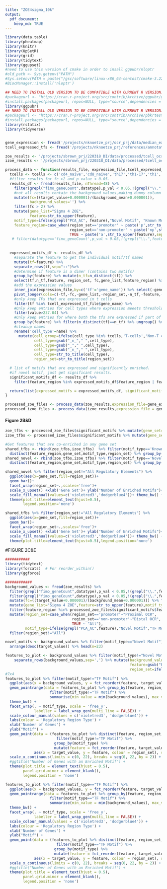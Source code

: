 ```yaml
---
title: "ZOE4sigma_10k"
output: 
  pdf_document:
    keep_md: TRUE
---
```


```r
library(data.table)
library(pheatmap)
library(knitr)
library(UpSetR)
library(grid)
library(tidytext)
library(ggupset)
#need to use this version of cmake in order to insall ggpubr/nloptr
#old_path <- Sys.getenv("PATH")
#Sys.setenv(PATH = paste("/gsc/software/linux-x86_64-centos7/cmake-3.22.2/bin", old_path, sep = ":")) 
#BiocManager::install('nloptr')

## NEED TO INSTALL OLD VERSION TO BE COMPATIBLE WITH CURRENT R VERSION..
#packageurl <- "https://cran.r-project.org/src/contrib/Archive/ggpubr/ggpubr_0.2.tar.gz" 
#install.packages(packageurl, repos=NULL, type="source",dependencies = FALSE)
library(ggpubr)
## NEED TO INSTALL OLD VERSION TO BE COMPATIBLE WITH CURRENT R VERSION..
#packageurl <- "https://cran.r-project.org/src/contrib/Archive/pbkrtest/pbkrtest_0.5.1.tar.gz" 
#install.packages(packageurl, repos=NULL, type="source",dependencies = FALSE)
library(rstatix)
library(tidyverse)


gene_expression <- fread('/projects/nknoetze_prj/ocr_prj/data/median_expr_nobatchcorr.tsv')
tcell_expressed_tfs <- fread('/projects/nknoetze_prj/references/annotations/tf_fantom/fantom5_tf_hg19_tcellexpressed.tsv')

zoe_results <- '/projects/sbrown_prj/220318_DI/data/processed/tcell_ocr_metrics/ZoE_single+allbutmotifs_10k/results_231025.tsv'
izoe_results <- '/projects/sbrown_prj/220318_DI/data/processed/tcell_ocr_metrics/iZoE_single+allbutmotifs_10k/results_231028.tsv'
```


```r
process_data <- function(results_file, expression_file,tcell_expressed_tf_file){
  tcells <- tcells <- c('cd4_naive','cd8_naive','th17','th1-17','th1','tfh','th2','treg_memory','treg_naive','cd4_n_stim','cd8_n_stim')
  #filter results for fc >2 and p value < 0.05.
  results_df <- fread(results_file, nThread=48) %>% 
    filter(grepl("fimo_geneCount",datatype),p_val < 0.05,!(grepl("\\.",feature))) %>% 
    #not all results contain the background values,making dummy column so this column is removed for the next steps
    mutate(fc=((target_value+0.000001)/(background_mean+0.000001)),
           background_values='') %>%
    filter(fc > 2) %>% 
    mutate(gene_list="Sigma 4 ZOE",
           feature=str_to_upper(feature),
    motif_type=ifelse(grepl("PCA_AC", feature),"Novel Motif", "Known Motif"),
    feature_region=case_when(region_set=='promoter' ~ paste('p',str_to_upper(feature),sep=''),
                             region_set=='non-promoter' ~ paste('np',str_to_upper(feature),sep=''),
                             TRUE ~ paste('a',str_to_upper(feature),sep=''))) %>% select(-background_values)
   # filter(datatype=='fimo_geneCount',p_val < 0.05,!(grepl("\\.",feature)),fc >2) %>% select(-background_values)
  
  
  expressed_motifs_df <- results_df %>% 
    #separate the feature to get the individual motif/tf names
    mutate(tf=feature) %>% 
    separate_rows(tf,sep="::")%>% 
    #determine if feature is a dimer (contains two motifs)
    group_by(feature) %>% mutate(n_tf=n_distinct(tf)) %>% 
    select(tf,n_tf,feature, region_set, fc,gene_list,feature_region) %>%
    #add the expression values
    inner_join(expression_file,by=c('tf'='gene_name')) %>% select(-gene_id) %>%
    pivot_longer(cols=c(-tf,-fc,-gene_list,-region_set,-n_tf,-feature,-feature_region)) %>% 
    #only keep TFs that are expressed in t cells
    filter(tf %in% tcell_expressed_tf_file$gene_name) %>% 
    #Only keep entries for cell types where expression meeets threshold
    filter(value>237.04) %>% 
    #Only keep entries for where both the tfs are expressed if part of a dimer
    group_by(feature) %>% filter(n_distinct(tf)==n_tf) %>% ungroup() %>% 
    #cleanup names
    rename('cell_type'=name) %>% 
      mutate(cell_group=ifelse(cell_type %in% tcells,'T-cells','Non-T cells'),
             cell_type=gsub("_n_"," ",cell_type),
             cell_type=gsub("_"," ",cell_type),
             cell_type=gsub("_n_"," ",cell_type),
             cell_type=str_to_title(cell_type),
             region_set=str_to_title(region_set))

  # list of motifs that are expressed and significantly enriched.
  #if novel motif, just get significant results.
  significant_motifs_df <- results_df %>% 
    filter(feature_region %in% expressed_motifs_df$feature_region | feature_region %in% results_df$feature_region & motif_type=="Novel Motif")

  return(list(expressed_motifs = expressed_motifs_df, significant_motifs=significant_motifs_df)) 
}

processed_zoe_files <- process_data(zoe_results,expression_file=gene_expression,tcell_expressed_tf_file = tcell_expressed_tfs)
processed_izoe_files <- process_data(izoe_results,expression_file = gene_expression,tcell_expressed_tf_file = tcell_expressed_tfs)
```

#### Figure 2B&D
```r
zoe_tfbs <- processed_zoe_files$significant_motifs %>% mutate(gene_set='T-cell-specific') %>% mutate(region_set=case_when(region_set=="non-promoter"~"Distal Regulatory Element",region_set=="promoter"~"Proximal Regulatory Element",TRUE ~ "All Regulatory Elements"))
izoe_tfbs <- processed_izoe_files$significant_motifs %>% mutate(gene_set='Bottom-ranked') %>% mutate(region_set=case_when(region_set=="non-promoter"~"Distal Regulatory Element",region_set=="promoter"~"Proximal Regulatory Element",TRUE ~ "All Regulatory Elements"))

#Get features that are co-enriched in any gene set
shared_tfbs <- rbind(zoe_tfbs,izoe_tfbs)  %>% filter(motif_type=='Known Motif') %>% 
  distinct(feature_region,gene_set,motif_type,region_set) %>% group_by(feature_region,motif_type,region_set) %>% summarise(gene_set=list(gene_set)) %>% ungroup()
shared_novel <- rbind(zoe_tfbs,izoe_tfbs) %>% filter(motif_type=='Novel Motif') %>% 
  distinct(feature_region,gene_set,motif_type,region_set) %>% group_by(feature_region,motif_type,region_set) %>% summarise(gene_set=list(gene_set))%>% ungroup()

shared_novel %>% filter(region_set!="All Regulatory Elements") %>%
  ggplot(aes(x=gene_set,fill=region_set))+
  geom_bar()+
  facet_wrap(region_set~.,scales='free')+
  scale_x_upset() +xlab('Gene Set')+ ylab("Number of Enriched Motifs")+
  scale_fill_manual(values=c('violetred3','dodgerblue4'))+ theme_bw() +  
  theme(plot.title=element_text(hjust=0.5),
        legend.position='none')

shared_tfbs %>% filter(region_set!="All Regulatory Elements") %>%
  ggplot(aes(x=gene_set,fill=region_set))+
  geom_bar()+
  facet_wrap(region_set~.,scales='free')+
  scale_x_upset() +xlab('Gene Set')+ ylab("Number of Enriched Motifs")+
  scale_fill_manual(values=c('violetred3','dodgerblue4'))+ theme_bw() +  
  theme(plot.title=element_text(hjust=0.5),legend.position='none')
```


#FIGURE 2C&E
```r
###########
library(tidytext)
library(forcats)  # For reorder_within()
library(ggforce)

############
background_values <- fread(zoe_results) %>% 
  filter(grepl("fimo_geneCount",datatype),p_val < 0.05,!(grepl("\\.",feature))) %>% 
  filter(grepl("fimo_geneCount",datatype),p_val < 0.05,!(grepl("\\.",feature))) %>% 
  mutate(fc=((target_value+0.000001)/(background_mean+0.000001))) %>% filter(fc > 2) %>% 
  mutate(gene_list="Sigma 4 ZOE",feature=str_to_upper(feature),motif_type=ifelse(grepl("PCA_AC", feature),"Novel Motif", "Known Motif"),feature_region=case_when(region_set=='promoter' ~ paste('p',str_to_upper(feature),sep=''),region_set=='non-promoter' ~ paste('np',str_to_upper(feature),sep=''),TRUE ~ paste('a',str_to_upper(feature),sep=''))) %>% distinct(background_values,target_value,feature_region,region_set,feature,background_mean) %>%
  filter(feature_region %in% processed_zoe_files$significant_motifs$feature_region) %>%
  mutate(region_set=case_when(region_set=='promoter'~"Proximal OCR",
                              region_set=='non-promoter'~"Distal OCR",
                              TRUE ~ "All"),
         motif_type=ifelse(grepl("PCA_AC",feature),"Novel Motif","TF Motif")) %>%
  filter(region_set!="All")

novel_motifs <- background_values %>% filter(motif_type=="Novel Motif") %>%
  arrange(desc(target_value)) %>% head(n=23)

features_to_plot <- background_values %>% filter(motif_type!="Novel Motif") %>% rbind(novel_motifs)  %>%
    separate_rows(background_values,sep=',') %>% mutate(background_values=as.numeric(background_values),
                                                        feature=gsub("PCA_","",feature),
                                                        region_set=ifelse(region_set=="Distal OCR", "Distal","Proxmial"))
#7x4
features_to_plot %>% filter(motif_type!="TF Motif") %>% 
  ggplot(aes(x = background_values, y = fct_reorder(feature, target_value))) + 
  geom_pointrange(data = features_to_plot %>% group_by(feature, region_set, motif_type) %>% 
                    filter(motif_type!="TF Motif") %>% 
                    summarise(min_value = min(background_values), max_value = max(background_values), mean_value = mean(background_values), .groups = 'drop'),aes(x = mean_value, y = feature, xmin = min_value, xmax = max_value), colour = 'grey60') + 
  theme_bw() +
  facet_wrap(. ~ motif_type, scale = 'free_y', 
             labeller = label_wrap_gen(multi_line = FALSE)) +
  scale_colour_manual(values = c('violetred3', 'dodgerblue4')) +
  labs(colour = 'Regulatory Region Type') + 
  xlab('Number of Genes') + 
  ylab("Motif") +
  geom_point(data = (features_to_plot %>% distinct(feature, region_set, target_value, motif_type) %>% 
                       filter(motif_type!="TF Motif") %>% 
                      group_by(motif_type) %>% 
                      mutate(feature = fct_reorder(feature, target_value))), 
             aes(x = target_value, y = feature, colour = region_set), size = 2) +
  scale_x_continuous(limits = c(0, 22), breaks = seq(0, 22, by = 2)) +
  #ggtitle("Number of Genes with an Enriched Motif") +
  theme(plot.title = element_text(hjust = 0.5), 
        panel.grid.minor = element_blank(), 
        legend.position = 'none')

features_to_plot %>% filter(motif_type=="TF Motif") %>% 
  ggplot(aes(x = background_values, y = fct_reorder(feature, target_value))) + 
  geom_pointrange(data = features_to_plot %>% group_by(feature, region_set, motif_type) %>% 
                    filter(motif_type=="TF Motif") %>% 
                    summarise(min_value = min(background_values), max_value = max(background_values), mean_value = mean(background_values), .groups = 'drop'),aes(x = mean_value, y = feature, xmin = min_value, xmax = max_value), colour = 'grey60') + 
  theme_bw() +
  facet_wrap(. ~ motif_type, scale = 'free_y', 
             labeller = label_wrap_gen(multi_line = FALSE)) +
  scale_colour_manual(values = c('violetred3', 'dodgerblue4')) +
  labs(colour = 'Regulatory Region Type') + 
  xlab('Number of Genes') + 
  ylab("Motif") +
  geom_point(data = (features_to_plot %>% distinct(feature, region_set, target_value, motif_type) %>% 
                       filter(motif_type=="TF Motif") %>% 
                      group_by(motif_type) %>% 
                      mutate(feature = fct_reorder(feature, target_value))), 
             aes(x = target_value, y = feature, colour = region_set), size = 2) +
  scale_x_continuous(limits = c(0, 22), breaks = seq(0, 22, by = 2)) +
  #ggtitle("Number of Genes with an Enriched Motif") +
  theme(plot.title = element_text(hjust = 0.5), 
        panel.grid.minor = element_blank(), 
        legend.position = 'none')
```